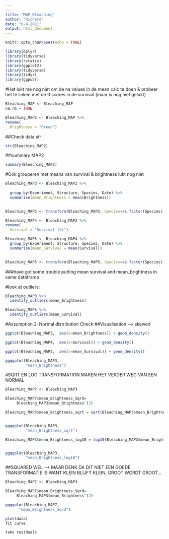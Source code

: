 ```yaml
---
---
title: "MAP_Bleaching"
author: "Richard"
date: "6-4-2021"
output: html_document
---
```


```r
knitr::opts_chunk$set(echo = TRUE)
```


```r
library(dplyr)
library(tidyverse)
library(rstatix)
library(ggplot2)
library(tidyverse)
library(tidyr)
library(ggpubr)
```
#Het lukt me nog niet om de na values in de mean calc te doen & probeer het te linken met de 0 scores in de survival (maar is nog niet gelukt)
```r
Bleaching_MAP <- Bleaching_MAP
na.rm = TRUE
```

```r
Bleaching_MAP2 <- Bleaching_MAP %>%
rename(
  Brightness = "Green")
```

##Check data str
```r
str(Bleaching_MAP2)
```

##summary MAP2
```r
summary(Bleaching_MAP2)
``` 


#Ook grouperen met means van survival & brightness lukt nog niet

```r

Bleaching_MAP3 <- Bleaching_MAP2 %>% 
  
  group_by(Experiment, Structure, Species, Date) %>% 
  summarise(mean_Brightness = mean(Brightness))

  
Bleaching_MAP3 <- transform(Bleaching_MAP3, Species=as.factor(Species))

```

```r

Bleaching_MAP4 <- Bleaching_MAP2 %>% 
rename(
  Survival = "Survival (%)")
```

```r
Bleaching_MAP5 <- Bleaching_MAP4 %>%
  group_by(Experiment, Structure, Species, Date) %>% 
  summarise(mean_Survival = mean(Survival))

 
Bleaching_MAP5 <- transform(Bleaching_MAP5, Species=as.factor(Species))
```

###have got some trouble putting mean survival and mean_brightness in same dataframe

#look at outliers:
```r
Bleaching_MAP3 %>%
  identify_outliers(mean_Brightness)
```
```r
Bleaching_MAP5 %>%
  identify_outliers(mean_Survival)
```
#Assumption 2: Normal distribution Check
##Visualisation --> skewed
```r
ggplot(Bleaching_MAP3,  aes(x=mean_Brightness)) + geom_density()
```
```r
ggplot(Bleaching_MAP4,  aes(x=Survival)) + geom_density()
```
```r
ggplot(Bleaching_MAP5,  aes(x=mean_Survival)) + geom_density()
```

```r
ggqqplot(Bleaching_MAP3,
         "mean_Brightness")
```
#SQRT EN LOG TRANSFORMATION MAKEN HET VERDER WEG VAN EEN NORMAL
```r
Bleaching_MAP7 <- Bleaching_MAP3

Bleaching_MAP7$mean_Brightness_Sqrd=
     Bleaching_MAP3$mean_Brightness^(2)
```


```r

Bleaching_MAP3$mean_Brightness_sqrt = sqrt(Bleaching_MAP3$mean_Brightness)


ggqqplot(Bleaching_MAP3,
         "mean_Brightness_sqrt")
```
```r

Bleaching_MAP3$mean_Brightness_log10 = log10(Bleaching_MAP3$mean_Brightness)


ggqqplot(Bleaching_MAP3,
         "mean_Brightness_log10")
```
##SQUARED WEL --> MAAR DENK DA DIT NIET EEN GOEDE TRANSFORMATIE IS WANT KLEIN BLIJFT KLEIN, GROOT WORDT GROOT...
```r
Bleaching_MAP7 <- Bleaching_MAP3

Bleaching_MAP7$mean_Brightness_Sqrd=
     Bleaching_MAP3$mean_Brightness^(2)
```

```r
ggqqplot(Bleaching_MAP7,
      "mean_Brightness_Sqrd")
```



```r
plot(data)
fit curve

take residuals

```